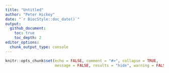 ```yaml
---
title: "Untitled"
author: "Peter Hickey"
date: "`r BiocStyle::doc_date()`"
output:
  github_document:
    toc: true
    toc_depth: 2
editor_options: 
  chunk_output_type: console
---
```


```r
knitr::opts_chunk$set(echo = FALSE, comment = "#>", collapse = TRUE,
                      message = FALSE, results = "hide", warning = FALSE)
```